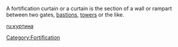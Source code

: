 A fortification curtain or a curtain is the section of a wall or rampart between two gates, [[bastion]]s, [[tower]]s or the like. 



[[Category:Fortification]]
[[ru:куртина]]